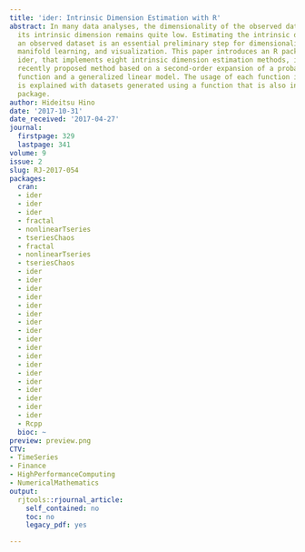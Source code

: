 ```yaml
---
title: 'ider: Intrinsic Dimension Estimation with R'
abstract: In many data analyses, the dimensionality of the observed data is high while
  its intrinsic dimension remains quite low. Estimating the intrinsic dimension of
  an observed dataset is an essential preliminary step for dimensionality reduction,
  manifold learning, and visualization. This paper introduces an R package, named
  ider, that implements eight intrinsic dimension estimation methods, including a
  recently proposed method based on a second-order expansion of a probability mass
  function and a generalized linear model. The usage of each function in the package
  is explained with datasets generated using a function that is also included in the
  package.
author: Hideitsu Hino
date: '2017-10-31'
date_received: '2017-04-27'
journal:
  firstpage: 329
  lastpage: 341
volume: 9
issue: 2
slug: RJ-2017-054
packages:
  cran:
  - ider
  - ider
  - ider
  - fractal
  - nonlinearTseries
  - tseriesChaos
  - fractal
  - nonlinearTseries
  - tseriesChaos
  - ider
  - ider
  - ider
  - ider
  - ider
  - ider
  - ider
  - ider
  - ider
  - ider
  - ider
  - ider
  - ider
  - ider
  - ider
  - ider
  - ider
  - ider
  - Rcpp
  bioc: ~
preview: preview.png
CTV:
- TimeSeries
- Finance
- HighPerformanceComputing
- NumericalMathematics
output:
  rjtools::rjournal_article:
    self_contained: no
    toc: no
    legacy_pdf: yes

---
```

